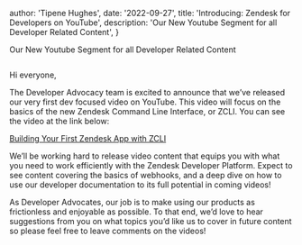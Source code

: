 
  author: 'Tipene Hughes',
  date: '2022-09-27',
  title: 'Introducing: Zendesk for Developers on YouTube',
  description:
    'Our New Youtube Segment for all Developer Related Content',
}


Our New Youtube Segment for all Developer Related Content

<Image src={hero} alt="" />

Hi everyone,

The Developer Advocacy team is excited to announce that we’ve released our very first dev focused video on YouTube. This video will focus on the basics of the new Zendesk Command Line Interface, or ZCLI. You can see the video at the link below:

[Building Your First Zendesk App with ZCLI](https://www.youtube.com/watch?v=brbbx646Va0)

We’ll be working hard to release video content that equips you with what you need to work efficiently with the Zendesk Developer Platform. Expect to see content covering the basics of webhooks, and a deep dive on how to use our developer documentation to its full potential in coming videos!

As Developer Advocates, our job is to make using our products as frictionless and enjoyable as possible. To that end, we’d love to hear suggestions from you on what topics you’d like us to cover in future content so please feel free to leave comments on the videos!